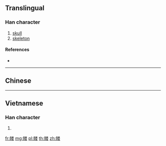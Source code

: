 {{character info/new}}
{{also|髏}}
==Translingual==

===Han character===
{{Han char|rn=188|rad=骨|as=09|sn=19|four=|canj=BBFDV|ids=⿰骨娄}}

# [[skull]]
# [[skeleton]]

====References====
* {{Han ref|kx=1450.181|hdz=74415.140|uh=9AC5|ud=39621}}

----

==Chinese==
{{zh-see|髏}}

----

==Vietnamese==

===Han character===
{{vi-hantu|vày|rs=骨09}}

# {{defn|lang=vi|sort=骨09}}

[[fr:髅]]
[[mg:髅]]
[[pl:髅]]
[[th:髅]]
[[zh:髅]]